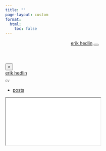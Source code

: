 ```yaml
---
title: ""
page-layout: custom
format:
  html:
    toc: false
---
```


```{=html}
<!-- Mobile header - only visible on small screens -->
<header class="mobile-header" aria-label="Mobile navigation">
  <a href="index.html" class="mobile-brand">erik hedlin</a>
  <button class="hamburger" id="hamburger-btn" aria-controls="mobile-drawer" aria-expanded="false" aria-label="Open menu">
    <span class="hamburger-line"></span>
    <span class="hamburger-line"></span>
    <span class="hamburger-line"></span>
  </button>
</header>

<!-- Off-canvas drawer for mobile -->
<div class="drawer-backdrop" id="drawer-backdrop"></div>
<div class="mobile-drawer" id="mobile-drawer" aria-hidden="true">
  <div class="drawer-header">
    <button class="drawer-close" id="drawer-close" aria-label="Close menu">×</button>
  </div>
  <div class="drawer-content" id="drawer-content">
    <!-- Menu content will be cloned here via JavaScript -->
  </div>
</div>

<div class="frame">
  <aside class="rail" aria-label="Primary" id="desktop-rail">
    <div class="brand">
      <a href="index.html" class="name" data-preview="images/about.jpg">erik hedlin</a>
      <!-- <div class="role">Data Scientist</div> -->
      <div style="margin-top: 8px;">
        <a href="cv-html.html" style="font-size: 12px; color: #666; text-decoration: none;">cv</a>
      </div>
    </div>

    <nav class="menu" aria-label="Navigation">
      <div class="menu-section">
        <!-- <h3 class="menu-heading">Blog</h3> -->
        <ul>
          <li><a href="posts/" data-preview="images/landscape.png">posts</a></li>
        </ul>
      </div>
      
      <div class="menu-section">
        <!-- <h3 class="menu-heading">Archive</h3> -->
        <ul class="secondary">
          <!-- <li><a href="#">Photography</a></li> -->
        </ul>
      </div>
    </nav>
  </aside>

  <main class="preview" aria-live="polite">
    <div class="default-content">
      <iframe src="gradient_descent.html" class="gradient-viz" title="3D Gradient Descent Visualization"></iframe>
    </div>
    <div class="preview-img" role="img" aria-label="Section preview"></div>
  </main>
</div>

<script src="mobile-nav.js"></script>
```